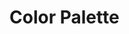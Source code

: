 

<Meta title="Styles/Colors" />

# Color Palette

<ColorPalette>
  <ColorItem
    title="White"
    subtitle="Base white"
    colors={{ white: palette.white.base }}
  />
  <ColorItem
    title="Black"
    subtitle="Base black"
    colors={{ black: palette.black.base }}
  />
  <ColorItem title="Gray" subtitle="Variations" colors={palette.gray} />
  <ColorItem title="Red" subtitle="Variations" colors={palette.red} />
  <ColorItem title="Orange" subtitle="Variations" colors={palette.orange} />
  <ColorItem title="Yellow" subtitle="Variations" colors={palette.yellow} />
  <ColorItem title="Green" subtitle="Variations" colors={palette.green} />
  <ColorItem title="Sky" subtitle="Variations" colors={palette.sky} />
  <ColorItem title="Blue" subtitle="Variations" colors={palette.blue} />
  <ColorItem title="Purple" subtitle="Variations" colors={palette.purple} />
</ColorPalette>
